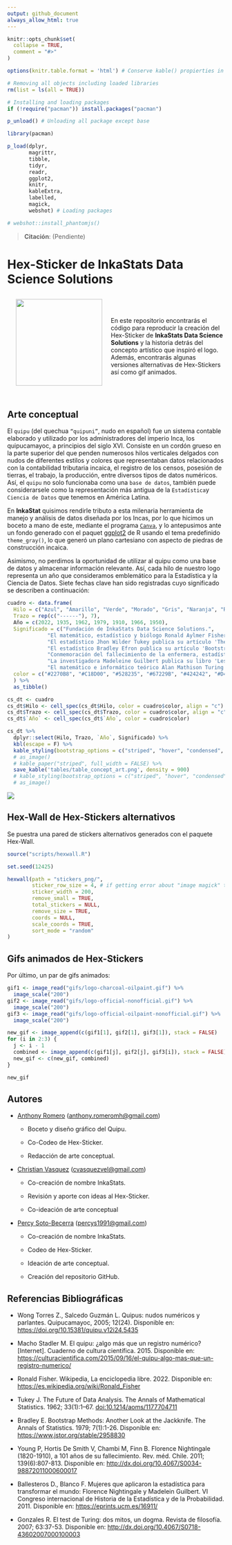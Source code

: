 ```yaml
---
output: github_document
always_allow_html: true
---
```


<!-- README.md is generated from README.Rmd. Please edit that file -->

```r
knitr::opts_chunk$set(
  collapse = TRUE,
  comment = "#>"
)

options(knitr.table.format = 'html') # Conserve kable() propierties in .md documents

# Removing all objects including loaded libraries
rm(list = ls(all = TRUE))

# Installing and loading packages
if (!require("pacman")) install.packages("pacman")

p_unload() # Unloading all package except base

library(pacman)

p_load(dplyr, 
       magrittr, 
       tibble, 
       tidyr, 
       readr, 
       ggplot2,
       knitr, 
       kableExtra, 
       labelled, 
       magick, 
       webshot) # Loading packages

# webshot::install_phantomjs()
```

> __Citación__: (Pendiente)

# Hex-Sticker de InkaStats Data Science Solutions

<a href="https://github.com/psotob/InkaStat_HexSticker"><img src="stickers_png/logo-inkastats-official.png" align="left" width="200" hspace="20" vspace="10"/></a>

<br>
<br>
<br>
En este repositorio encontrarás el código para reproducir la creación del Hex-Sticker de **InkaStats Data Science Solutions** y la historia detrás del concepto artístico que inspiró el logo. Además, encontrarás algunas versiones alternativas de Hex-Stickers así como gif animados.

<br>
<br>

## Arte conceptual

El `quipu` (del quechua `“quipuni”`, nudo en español) fue un sistema contable elaborado y utilizado por los administradores del imperio Inca, los quipucamayoc, a principios del siglo XVI. Consiste en un cordón grueso en la parte superior del que penden numerosos hilos verticales delgados con nudos de diferentes estilos y colores que representaban datos relacionados con la contabilidad tributaria incaica, el registro de los censos, posesión de tierras, el trabajo, la producción, entre diversos tipos de datos numéricos. Así, el `quipu` no solo funcionaba como una `base de datos`, también puede considerarsele como la representación más antigua de la `Estadística`y `Ciencia de Datos` que tenemos en América Latina.

En **InkaStat** quisimos rendirle tributo a esta milenaria herramienta de manejo y análisis de datos diseñada por los Incas, por lo que hicimos un boceto a mano de este, mediante el programa [`Canva`](https://www.canva.com/es_419/), y lo antepusimos ante un fondo generado con el paquet [ggplot2](https://ggplot2.tidyverse.org/) de R usando el tema predefinido `theme_gray()`, lo que generó un plano cartesiano con aspecto de piedras de construcción incaica.

Asimismo, no perdimos la oportunidad de utilizar al quipu como una base de datos y almacenar información relevante. Así, cada hilo de nuestro logo representa un año que consideramos emblemático para la Estadística y la Ciencia de Datos. Siete fechas clave han sido registradas cuyo significado se describen a continuación:

```r
cuadro <- data.frame(
  Hilo = c("Azul", "Amarillo", "Verde", "Morado", "Gris", "Naranja", "Rojo"), 
  Trazo = rep(c("------"), 7), 
  Año = c(2022, 1935, 1962, 1979, 1910, 1966, 1950), 
  Significado = c("Fundación de InkaStats Data Science Solutions.", 
             "El matemático, estadístico y biólogo Ronald Aylmer Fisher, basándose en su experiencia en el Rothamsted Research con datos de cultivos agrícolas, publica su libro 'The Design of Experiments', libro con el que no solo propone las bases estadísticas, sino también filosóficas, del Diseño de Experimentos.", 
             "El estadístico Jhon Wilder Tukey publica su artículo 'The future of Data Analysis', en el que se cuestiona el futuro de la Estadística como ciencia empírica dando así origen a la Ciencia de Datos como disciplina.", 
             "El estadístico Bradley Efron publica su artículo 'Bootstrap Methods: Another Look at the Jackknife', publicación que marca el inicio del Bootstrap como método de remuestreo, lo que lo lleva a ser considerado padre de la Estadística Computacional.", 
             "Conmemoración del fallecimiento de la enfermera, estadística y matemática Florence Nightingale, conocida por crear el Diagrama de Área Polar para contabilizar las muertes durante la Guerra de Crimea, lo que le significó ser elegida como miembro de la Sociedad Estadística de Inglaterra en 1858.", 
             "La investigadora Madeleine Guilbert publica su libro 'Les fonctions des femmes dans l´industrie', libro en el que, por primera vez, se utiliza la estadística aplicada para denunciar públicamente un problema social como la discriminación de género en los mercados laborales de la época basándose en la aplicación de la técnica de investigación social por encuesta", 
             "El matemático e informático teórico Alan Mathison Turing publica lo que hoy se conoce como el Test de Turing, herramienta utilizada para medir la inteligencia de las máquinas, por lo que es considerado pionero en campos como la Inteligencia artificial y el Machine learning, componentes de la Ciencia de Datos"), 
  color = c("#2270B8", "#C18D00", "#528235", "#67229B", "#424242", "#D49264", "#8F0000")
  ) %>%
  as_tibble()
```

```r
cs_dt <- cuadro
cs_dt$Hilo <- cell_spec(cs_dt$Hilo, color = cuadro$color, align = "c")
cs_dt$Trazo <- cell_spec(cs_dt$Trazo, color = cuadro$color, align = "c", background = cuadro$color)
cs_dt$`Año` <- cell_spec(cs_dt$`Año`, color = cuadro$color)

```

```r
cs_dt %>% 
  dplyr::select(Hilo, Trazo, `Año`, Significado) %>% 
  kbl(escape = F) %>% 
  kable_styling(bootstrap_options = c("striped", "hover", "condensed", "responsive")) %>%
  # as_image()
  # kable_paper("striped", full_width = FALSE) %>% 
  save_kable('tables/table_concept_art.png', density = 900)
  # kable_styling(bootstrap_options = c("striped", "hover", "condensed", "responsive")) %>%
  # as_image()
```

![](tables/table_concept_art.png)

## Hex-Wall de Hex-Stickers alternativos

Se puestra una pared de stickers alternativos generados con el paquete Hex-Wall.

```r
source("scripts/hexwall.R")

set.seed(12425)

hexwall(path = "stickers_png/",
        sticker_row_size = 4, # if getting error about "image magick" try changing #
        sticker_width = 200,
        remove_small = TRUE,
        total_stickers = NULL,
        remove_size = TRUE,
        coords = NULL,
        scale_coords = TRUE,
        sort_mode = "random"
)
```

## Gifs animados de Hex-Stickers

Por último, un par de gifs animados:


```r
gif1 <- image_read("gifs/logo-charcoal-oilpaint.gif") %>% 
  image_scale("200")
gif2 <- image_read("gifs/logo-official-nonofficial.gif") %>% 
  image_scale("200")
gif3 <- image_read("gifs/logo-official-oilpaint-nonofficial.gif") %>% 
  image_scale("200")

new_gif <- image_append(c(gif1[1], gif2[1], gif3[1]), stack = FALSE)
for (i in 2:3) {
  j <- i - 1
  combined <- image_append(c(gif1[j], gif2[j], gif3[i]), stack = FALSE)
  new_gif <- c(new_gif, combined)
}

new_gif
```

## Autores

-   [Anthony Romero](https://github.com/AnthonyRomeroC) ([anthony.romeromh\@gmail.com](mailto:anthony.romeromh@gmail.com){.email})

    -   Boceto y diseño gráfico del Quipu.

    -   Co-Codeo de Hex-Sticker.

    -   Redacción de arte conceptual.

-   [Christian Vasquez](https://github.com/cvasquezvel) ([cvasquezvel\@gmail.com](mailto:cvasquezvel@gmail.com){.email})

    -   Co-creación de nombre InkaStats.

    -   Revisión y aporte con ideas al Hex-Sticker.

    -   Co-ideación de arte conceptual

-   [Percy Soto-Becerra](https://github.com/psotob) ([percys1991\@gmail.com](mailto:percys1991@gmail.com){.email})

    -   Co-creación de nombre InkaStats.

    -   Codeo de Hex-Sticker.

    -   Ideación de arte conceptual.

    -   Creación del repositorio GitHub.

## Referencias Bibliográficas

-   Wong Torres Z., Salcedo Guzmán L. Quipus: nudos numéricos y parlantes. Quipucamayoc, 2005; 12(24). Disponible en: <https://doi.org/10.15381/quipu.v12i24.5435>

-   Macho Stadler M. El quipu: ¿algo más que un registro numérico? [Internet]. Cuaderno de cultura científica. 2015. Disponible en: <https://culturacientifica.com/2015/09/16/el-quipu-algo-mas-que-un-registro-numerico/>

-   Ronald Fisher. Wikipedia, La enciclopedia libre. 2022. Disponible en: <https://es.wikipedia.org/wiki/Ronald_Fisher>

-   Tukey J. The Future of Data Analysis. The Annals of Mathematical Statistics. 1962; 33(1):1–67. <doi:10.1214/aoms/1177704711>

-   Bradley E. Bootstrap Methods: Another Look at the Jackknife. The Annals of Statistics. 1979; 7(1):1-26. Disponible en: <https://www.jstor.org/stable/2958830>

-   Young P, Hortis De Smith V, Chambi M, Finn B. Florence Nightingale (1820-1910), a 101 años de su fallecimiento. Rev. méd. Chile. 2011; 139(6):807-813. Disponible en: <http://dx.doi.org/10.4067/S0034-98872011000600017>

-   Ballesteros D., Blanco F. Mujeres que aplicaron la estadística para transformar el mundo: Florence Nightingale y Madelein Guilbert. VI Congreso internacional de Historia de la Estadística y de la Probabilidad. 2011. Disponible en: <https://eprints.ucm.es/16911/>

-   Gonzales R. El test de Turing: dos mitos, un dogma. Revista de filosofía. 2007; 63:37-53. Disponible en: <http://dx.doi.org/10.4067/S0718-43602007000100003>
